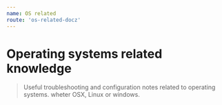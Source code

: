 ```yaml
---
name: OS related
route: 'os-related-docz'
---
```


# Operating systems related knowledge

> Useful troubleshooting and configuration notes related to operating systems. wheter OSX, Linux or windows.